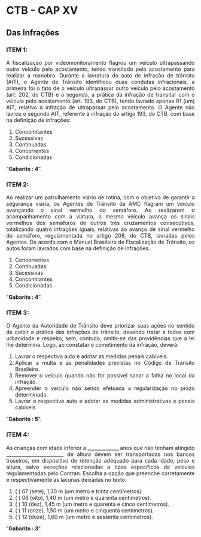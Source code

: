 
```{=html}
<style>
  body{text-align: justify}
</style>
```



::: progress
::: {.progress-bar style="width: 100%;"}
:::
:::

# CTB - CAP XV
## Das Infrações


### **ITEM 1:** 

A fiscalização por videomonitoramento flagrou um veículo ultrapassando outro veículo pelo acostamento, tendo transitado pelo acostamento para realizar a manobra. Durante a lavratura do auto de infração de trânsito (AIT), o Agente de Trânsito identificou duas condutas infracionais, a primeira foi o fato de o veículo ultrapassar outro veículo pelo acostamento (art. 202, do CTB) e a segunda, a prática da infração de transitar com o veículo pelo acostamento (art. 193, do CTB), tendo lavrado apenas 01 (um) AIT, relativo à infração de ultrapassar pelo acostamento. O Agente não lavrou o segundo AIT, referente à infração do artigo 193, do CTB, com base na definição de infrações:

1. Concomitantes
2. Sucessivas
3. Continuadas
4. Concorrentes
5. Condicionadas

::: {.callout-tip collapse="true"}
"**Gabarito :  4**".
:::

::: progress
::: {.progress-bar style="width: 100%;"}
:::
:::


### **ITEM 2:** 

Ao realizar um patrulhamento viário de rotina, com o objetivo de garantir a segurança viária, os Agentes de Trânsito da AMC flagram um veículo avançando o sinal vermelho do semáforo. Ao realizarem o acompanhamento com a viatura, o mesmo veículo avança os sinais vermelhos dos semáforos de outros três cruzamentos consecutivos, totalizando quatro infrações iguais, relativas ao avanço de sinal vermelho do semáforo, regulamentada no artigo 208, do CTB, lavradas pelos Agentes. De acordo com o Manual Brasileiro de Fiscalização de Trânsito, os autos foram lavrados com base na definição de infrações:


1. Concorrentes
2. Continuadas
3. Sucessivas
4. Concomitantes
5. Condicionadas

::: {.callout-tip collapse="true"}
"**Gabarito :  4**".
:::

::: progress
::: {.progress-bar style="width: 100%;"}
:::
:::


### **ITEM 3:** 

O Agente da Autoridade de Trânsito deve priorizar suas ações no sentido de coibir a prática das infrações de trânsito, devendo tratar a todos com urbanidade e respeito, sem, contudo, omitir-se das providências que a lei lhe determina. Logo, ao constatar o cometimento da infração, deverá:


1. Lavrar o respectivo auto e adotar as medidas penais cabíveis.
2. Aplicar a multa e as penalidades previstas no Código de
Trânsito Brasileiro.
3. Remover o veículo quando não for possível sanar a falha no
local da infração.
4. Apreender o veículo não sendo efetuada a regularização no
prazo determinado.
5. Lavrar o respectivo auto e adotar as medidas administrativas
e penais cabíveis


::: {.callout-tip collapse="true"}
"**Gabarito :  5**".
:::

::: progress
::: {.progress-bar style="width: 100%;"}
:::
:::


### **ITEM 4:** 


As crianças com idade inferior a
_____________ anos que não tenham atingido
________________________ de altura devem
ser transportadas nos bancos traseiros, em
dispositivo de retenção adequado para cada
idade, peso e altura, salvo exceções
relacionadas a tipos específicos de veículos
regulamentadas pelo Contran. Escolha a
opção que preenche corretamente e
respectivamente as lacunas deixadas no
texto:

1. ( ) 07 (sete), 1,30 m (um metro e trinta
centímetros).
2. ( ) 08 (oito), 1,40 m (um metro e quarenta
centímetros).
3. ( ) 10 (dez), 1,45 m (um metro e quarenta e
cinco centímetros).
4. ( ) 11 (onze), 1,50 m (um metro e cinquenta
centímetros).
5. ( ) 12 (doze), 1,60 m (um metro e sessenta
centímetros).



::: {.callout-tip collapse="true"}
"**Gabarito : 3**".
:::

::: progress
::: {.progress-bar style="width: 100%;"}
:::
:::
